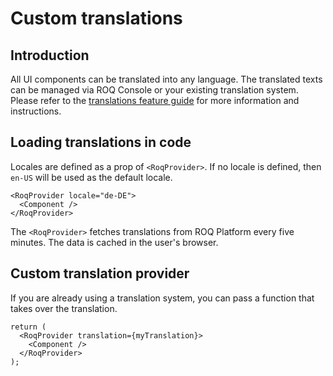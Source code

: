 
# Custom translations

## Introduction

All UI components can be translated into any language. The translated texts can be managed via ROQ Console or your
existing translation system. Please refer to the [translations feature guide](/translations) for more 
information and instructions.

## Loading translations in code

Locales are defined as a prop of `<RoqProvider>`. If no locale is defined, then `en-US` will be used as the default
locale.

```tsx
<RoqProvider locale="de-DE">
  <Component />
</RoqProvider>
```

The `<RoqProvider>` fetches translations from ROQ Platform every five minutes. The data is cached in the user's browser.

## Custom translation provider

If you are already using a translation system, you can pass a function that takes over the translation.

```tsx
return (
  <RoqProvider translation={myTranslation}>
    <Component />
  </RoqProvider>
);
```
